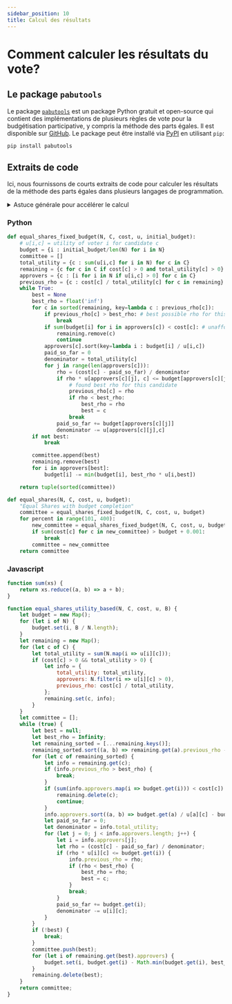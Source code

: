 ```yaml
---
sidebar_position: 10
title: Calcul des résultats
---
```



# Comment calculer les résultats du vote?

## Le package `pabutools`

Le package [`pabutools`](https://github.com/Grzesiek3713/pabutools) est un package Python gratuit et open-source qui contient des implémentations de plusieurs règles de vote pour la budgétisation participative, y compris la méthode des parts égales. 
Il est disponible sur [GitHub](https://github.com/Grzesiek3713/pabutools). 
Le package peut être installé via [PyPI](https://pypi.org/project/pabutools/) en utilisant `pip`:

```bash
pip install pabutools
```

## Extraits de code

Ici, nous fournissons de courts extraits de code pour calculer les résultats de la méthode des parts égales dans plusieurs langages de programmation.

<details>
<summary>Astuce générale pour accélérer le calcul</summary>
<div>
<p>
Pendant le calcul, l'algorithme doit calculer à plusieurs reprises le "<a href="../explanation">nombre de votes effectifs</a>" de chaque projet,
ce qui est une étape coûteuse. Cette partie peut être accélérée en ne recalculant le nombre de votes effectifs
que si cela est nécessaire. 
</p>
<p>
L'observation principale est que le nombre de votes effectifs ne peut que diminuer à mesure que l'algorithme avance.
Ce que nous faisons dans l'implémentation est le suivant:
nous commençons par le projet qui avait le nombre de votes effectifs le plus élevé lors du tour précédent.
Nous recalculons le nombre de votes effectifs de ce projet.
Ensuite, nous comparons son nouveau nombre de votes effectifs avec le nombre de votes effectifs du projet
avec le deuxième plus grand nombre de votes effectifs lors du tour précédent.
Si le nouveau nombre de votes effectifs est supérieur au nombre de votes effectifs du deuxième projet,
alors nous savons que nous avons trouvé le projet avec le nombre de votes effectifs le plus élevé au tour actuel
(parce que tous les autres projets avaient auparavant un nombre de votes effectifs inférieur, qui dans l'intervalle
n'a pu que diminuer encore davantage).
Ainsi, nous pouvons le sélectionner immédiatement.
</p>
<p>
Cette optimisation est utilisée dans tous les extraits de code sur cette page.
</p>
</div>
</details>

### Python

```python
def equal_shares_fixed_budget(N, C, cost, u, initial_budget):
    # u[i,c] = utility of voter i for candidate c
    budget = {i : initial_budget/len(N) for i in N}
    committee = []
    total_utility = {c : sum(u[i,c] for i in N) for c in C}
    remaining = {c for c in C if cost[c] > 0 and total_utility[c] > 0} # throw away dummy candidates
    approvers = {c : [i for i in N if u[i,c] > 0] for c in C}
    previous_rho = {c : cost[c] / total_utility[c] for c in remaining}
    while True:
        best = None
        best_rho = float('inf')
        for c in sorted(remaining, key=lambda c : previous_rho[c]):
            if previous_rho[c] > best_rho: # best possible rho for this round still isn't good enough
                break
            if sum(budget[i] for i in approvers[c]) < cost[c]: # unaffordable, can delete
                remaining.remove(c)
                continue
            approvers[c].sort(key=lambda i : budget[i] / u[i,c])
            paid_so_far = 0
            denominator = total_utility[c]
            for j in range(len(approvers[c])):
                rho = (cost[c] - paid_so_far) / denominator
                if rho * u[approvers[c][j], c] <= budget[approvers[c][j]]:
                    # found best rho for this candidate
                    previous_rho[c] = rho
                    if rho < best_rho:
                        best_rho = rho
                        best = c
                    break
                paid_so_far += budget[approvers[c][j]]
                denominator -= u[approvers[c][j],c]
        if not best:
            break

        committee.append(best)
        remaining.remove(best)
        for i in approvers[best]:
            budget[i] -= min(budget[i], best_rho * u[i,best])

    return tuple(sorted(committee))

def equal_shares(N, C, cost, u, budget):
    "Equal Shares with budget completion"
    committee = equal_shares_fixed_budget(N, C, cost, u, budget)
    for percent in range(101, 400):
        new_committee = equal_shares_fixed_budget(N, C, cost, u, budget * percent / 100)
        if sum(cost[c] for c in new_committee) > budget + 0.001:
            break
        committee = new_committee
    return committee
```

### Javascript

```javascript
function sum(xs) {
    return xs.reduce((a, b) => a + b);
}

function equal_shares_utility_based(N, C, cost, u, B) {
    let budget = new Map();
    for (let i of N) {
        budget.set(i, B / N.length);
    }
    let remaining = new Map();
    for (let c of C) {
        let total_utility = sum(N.map(i => u[i][c]));
        if (cost[c] > 0 && total_utility > 0) {
            let info = {
                total_utility: total_utility,
                approvers: N.filter(i => u[i][c] > 0),
                previous_rho: cost[c] / total_utility,
            };
            remaining.set(c, info);
        }
    }
    let committee = [];
    while (true) {
        let best = null;
        let best_rho = Infinity;
        let remaining_sorted = [...remaining.keys()];
        remaining_sorted.sort((a, b) => remaining.get(a).previous_rho - remaining.get(b).previous_rho);
        for (let c of remaining_sorted) {
            let info = remaining.get(c);
            if (info.previous_rho > best_rho) {
                break;
            }
            if (sum(info.approvers.map(i => budget.get(i))) < cost[c]) {
                remaining.delete(c);
                continue;
            }
            info.approvers.sort((a, b) => budget.get(a) / u[a][c] - budget.get(b) / u[b][c]);
            let paid_so_far = 0;
            let denominator = info.total_utility;
            for (let j = 0; j < info.approvers.length; j++) {
                let i = info.approvers[j];
                let rho = (cost[c] - paid_so_far) / denominator;
                if (rho * u[i][c] <= budget.get(i)) {
                    info.previous_rho = rho;
                    if (rho < best_rho) {
                        best_rho = rho;
                        best = c;
                    }
                    break;
                }
                paid_so_far += budget.get(i);
                denominator -= u[i][c];
            }
        }
        if (!best) {
            break;
        }
        committee.push(best);
        for (let i of remaining.get(best).approvers) {
            budget.set(i, budget.get(i) - Math.min(budget.get(i), best_rho * u[i][best]));
        }
        remaining.delete(best);
    }
    return committee;
}
```